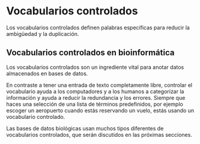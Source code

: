 # Vocabularios controlados

Los vocabularios controlados definen palabras específicas para reducir la
ambigüedad y la duplicación.

## Vocabularios controlados en bioinformática

Los vocabularios controlados son un ingrediente vital para anotar datos
almacenados en bases de datos.

En contraste a tener una entrada de texto completamente libre, controlar el
vocabulario ayuda a los computadores y a los humanos a categorizar la
información y ayuda a reducir la redundancia y los errores. Siempre que
haces una selección de una lista de términos predefinidos, por ejemplo
escoger un aeropuerto cuando estás reservando un vuelo, estás usando un
vocabulario controlado.

Las bases de datos biológicas usan muchos tipos diferentes de vocabularios
controlados, que serán discutidos en las próximas secciones.
